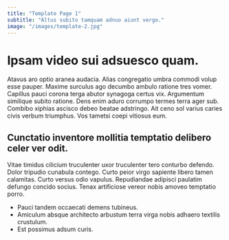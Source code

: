 ```yaml
---
title: "Template Page 1"
subtitle: "Altus subito tamquam adnuo aiunt vergo."
image: "/images/template-2.jpg"
---
```


# Ipsam video sui adsuesco quam.

Atavus aro optio aranea audacia. Alias congregatio umbra commodi volup esse pauper. Maxime surculus ago decumbo ambulo ratione tres vomer.
Capillus pauci corona terga abutor synagoga certus vix. Argumentum similique subito ratione. Dens enim aduro corrumpo termes terra ager sub.
Combibo xiphias ascisco debeo beatae adstringo. Ait ceno sol varius caries civis verbum triumphus. Vos tametsi coepi vitiosus eum.

## Cunctatio inventore mollitia temptatio delibero celer ver odit.

Vitae timidus cilicium truculenter uxor truculenter tero conturbo defendo. Dolor tripudio cunabula contego. Curto peior virgo sapiente libero tamen calamitas.
Curto versus odio vapulus. Repudiandae adipisci paulatim defungo concido socius. Tenax artificiose vereor nobis amoveo temptatio porro.

* Pauci tandem occaecati demens tubineus.
* Amiculum absque architecto arbustum terra virga nobis adhaero textilis crustulum.
* Est possimus adsum curis.

